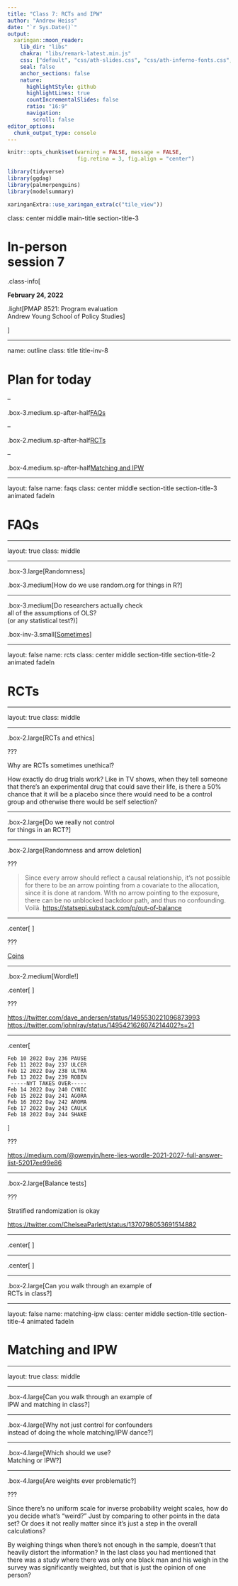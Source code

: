 ```yaml
---
title: "Class 7: RCTs and IPW"
author: "Andrew Heiss"
date: "`r Sys.Date()`"
output:
  xaringan::moon_reader:
    lib_dir: "libs"
    chakra: "libs/remark-latest.min.js"
    css: ["default", "css/ath-slides.css", "css/ath-inferno-fonts.css", "css/animate.css"]
    seal: false
    anchor_sections: false
    nature:
      highlightStyle: github
      highlightLines: true
      countIncrementalSlides: false
      ratio: "16:9"
      navigation:
        scroll: false
editor_options: 
  chunk_output_type: console
---
```


```r
knitr::opts_chunk$set(warning = FALSE, message = FALSE, 
                      fig.retina = 3, fig.align = "center")
```

```r
library(tidyverse)
library(ggdag)
library(palmerpenguins)
library(modelsummary)
```

```r
xaringanExtra::use_xaringan_extra(c("tile_view"))
```

class: center middle main-title section-title-3

# In-person<br>session 7

.class-info[

**February 24, 2022**

.light[PMAP 8521: Program evaluation<br>
Andrew Young School of Policy Studies
]

]

---

name: outline
class: title title-inv-8

# Plan for today

--

.box-3.medium.sp-after-half[FAQs]

--

.box-2.medium.sp-after-half[RCTs]

--

.box-4.medium.sp-after-half[Matching and IPW]

---

layout: false
name: faqs
class: center middle section-title section-title-3 animated fadeIn

# FAQs

---

layout: true
class: middle

---

.box-3.large[Randomness]

.box-3.medium[How do we use random.org for things in R?]

---

.box-3.medium[Do researchers actually check<br>all of the assumptions of OLS?<br>(or any statistical test?)]

.box-inv-3.small[[Sometimes](https://stats.andrewheiss.com/donors-crackdowns-aid/03_h1-total-aid.html)]

---

layout: false
name: rcts
class: center middle section-title section-title-2 animated fadeIn

# RCTs

---

layout: true
class: middle

---

.box-2.large[RCTs and ethics]

???

Why are RCTs sometimes unethical?

How exactly do drug trials work? Like in TV shows, when they tell someone that there's an experimental drug that could save their life, is there a 50% chance that it will be a placebo since there would need to be a control group and otherwise there would be self selection?

---

.box-2.large[Do we really not control<br>for things in an RCT?]

---

.box-2.large[Randomness and arrow deletion]

???

> Since every arrow should reflect a causal relationship, it’s not possible for there to be an arrow pointing from a covariate to the allocation, since it is done at random. With no arrow pointing to the exposure, there can be no unblocked backdoor path, and thus no confounding. Voilà. <https://statsepi.substack.com/p/out-of-balance>

---

.center[
<figure>
  <img src="img/07-class/coins.jpg" alt="Stack of coins" title="Stack of coins" width="70%">
</figure>
]

???

[Coins](http://www.freestockphotos.biz/stockphoto/8215)

---

.box-2.medium[Wordle!]

.center[
<figure>
  <img src="img/07-class/blank-wordle.png" alt="Blank Wordle" title="Blank Wordle" width="40%">
</figure>
]

???

<https://twitter.com/dave_andersen/status/1495530221096873993>
<https://twitter.com/johnlray/status/1495421626074214402?s=21>

---

.center[
```text
Feb 10 2022 Day 236 PAUSE
Feb 11 2022 Day 237 ULCER
Feb 12 2022 Day 238 ULTRA
Feb 13 2022 Day 239 ROBIN
 -----NYT TAKES OVER-----
Feb 14 2022 Day 240 CYNIC
Feb 15 2022 Day 241 AGORA
Feb 16 2022 Day 242 AROMA
Feb 17 2022 Day 243 CAULK
Feb 18 2022 Day 244 SHAKE
```
]

???

<https://medium.com/@owenyin/here-lies-wordle-2021-2027-full-answer-list-52017ee99e86>

---

.box-2.large[Balance tests]

???

Stratified randomization is okay

<https://twitter.com/ChelseaParlett/status/1370798053691514882>

---

.center[
<figure>
  <img src="img/07-class/chelsea-first.png" alt="Balance tests and The Good Place" title="Balance tests and The Good Place" width="55%">
</figure>
]

---

.center[
<figure>
  <img src="img/07-class/chelsea-second.png" alt="Balance tests and The Good Place" title="Balance tests and The Good Place" width="85%">
</figure>
]

---

.box-2.large[Can you walk through an example of<br>RCTs in class?]

---

layout: false
name: matching-ipw
class: center middle section-title section-title-4 animated fadeIn

# Matching and IPW

---

layout: true
class: middle

---

.box-4.large[Can you walk through an example of<br>IPW and matching in class?]

---

.box-4.large[Why not just control for confounders<br>instead of doing the whole matching/IPW dance?]

---

.box-4.large[Which should we use?<br>Matching or IPW?]

---

.box-4.large[Are weights ever problematic?]

???

Since there's no uniform scale for inverse probability weight scales, how do you decide what's "weird?" Just by comparing to other points in the data set? Or does it not really matter since it's just a step in the overall calculations?

By weighing things when there's not enough in the sample, doesn't that heavily distort the information? In the last class you had mentioned that there was a study where there was only one black man and his weigh in the survey was significantly weighted, but that is just the opinion of one person?  
